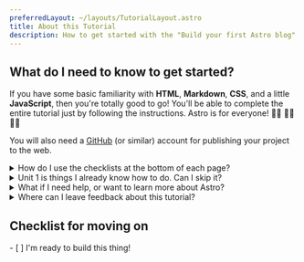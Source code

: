 ```yaml
---
preferredLayout: ~/layouts/TutorialLayout.astro
title: About this Tutorial
description: How to get started with the "Build your first Astro blog" tutorial.
---
```



## What do I need to know to get started?

If you have some basic familiarity with **HTML**, **Markdown**, **CSS**, and a little **JavaScript**, then you're totally good to go! You'll be able to complete the entire tutorial just by following the instructions. Astro is for everyone! 🧑‍🚀 👩‍🚀 👨‍🚀 

You will also need a [GitHub](https://github.com) (or similar) account for publishing your project to the web.

<details>
<summary>How do I use the checklists at the bottom of each page?</summary>

You check them off!

At the end of each page, you'll find a clickable checklist of tasks you should now be able to do. Check these items off to see your progress in the Tutorial Tracker.

(This data is only saved to your browser's local storage, and is not available elsewhere. No data is sent to, nor stored by Astro.)
</details>

<details>
<summary>Unit 1 is things I already know how to do. Can I skip it?</summary>

You can use [Unit 1](/en/tutorial/1-setup/) to make sure you have the development tools and online accounts you'll need to complete the tutorial. It will walk you through creating a new Astro project, storing it on GitHub and deploying to Netlify.

If you [create a new, empty Astro project](/en/install/auto/) and are comfortable with your setup, you can safely skip ahead to [Unit 2](/en/tutorial/2-pages/) where you will start making new pages in your project.
</details>

<details>
<summary>What if I need help, or want to learn more about Astro?</summary>

Our [friendly Astro Discord server](https://astro.build/chat) is the place to be! 

Hop into the support forum channel to ask questions, or say hi and chat in `#general` or `#off-topic`.
</details>

<details>
<summary>Where can I leave feedback about this tutorial?</summary>

This tutorial is a project of our Docs team. You can find us on Discord in the `#docs` channel, or file issues to the [Docs repo on GitHub](https://github.com/withastro/astro/docs/issues). 
</details>

<Box icon="check-list">

## Checklist for moving on

<Checklist>
- [ ] I'm ready to build this thing!
</Checklist>
</Box>
